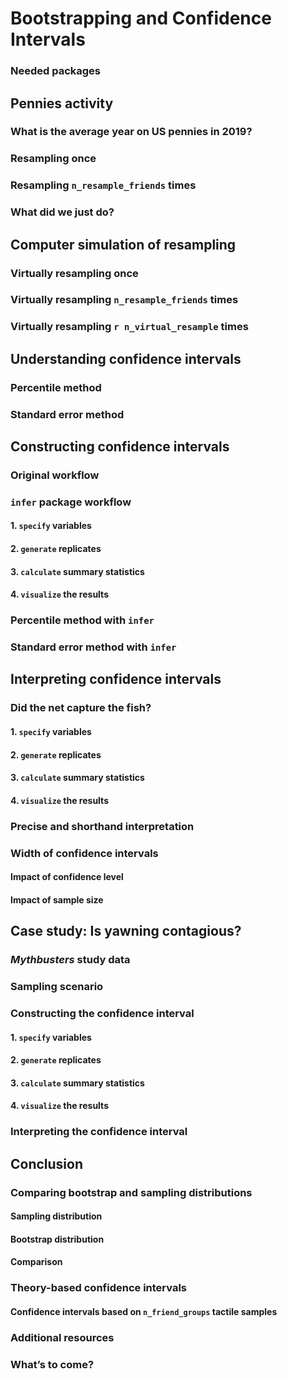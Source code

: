# Bootstrapping and Confidence Intervals {#confidence-intervals}

### Needed packages {-#CI-packages}

## Pennies activity {#resampling-tactile}

### What is the average year on US pennies in 2019?
### Resampling once
### Resampling `n_resample_friends` times {#student-resamples}
### What did we just do? {#ci-what-did-we-just-do}

## Computer simulation of resampling {#resampling-simulation}

### Virtually resampling once
### Virtually resampling `n_resample_friends` times {#bootstrap-35-replicates}
### Virtually resampling `r n_virtual_resample` times {#bootstrap-1000-replicates}

## Understanding confidence intervals {#ci-build-up}

### Percentile method {#percentile-method}
### Standard error method {#se-method}

## Constructing confidence intervals {#bootstrap-process}

### Original workflow
### `infer` package workflow {#infer-workflow}

#### 1. `specify` variables {-}
#### 2. `generate` replicates {-}
#### 3. `calculate` summary statistics {-}
#### 4. `visualize` the results {-}

### Percentile method with `infer` {#percentile-method-infer}

### Standard error method with `infer` {#infer-se}

## Interpreting confidence intervals {#one-prop-ci}

### Did the net capture the fish? {#ilyas-yohan}

#### 1. `specify` variables {-}
#### 2. `generate` replicates {-}
#### 3. `calculate` summary statistics {-}
#### 4. `visualize` the results {-}

### Precise and shorthand interpretation {#shorthand}

### Width of confidence intervals {#ci-width}

#### Impact of confidence level {-}
#### Impact of sample size {-}

## Case study: Is yawning contagious? {#case-study-two-prop-ci}

### *Mythbusters* study data
### Sampling scenario
### Constructing the confidence interval {#ci-build}

#### 1. `specify` variables {-}
#### 2. `generate` replicates {-}
#### 3. `calculate` summary statistics {-}
#### 4. `visualize` the results {-}

### Interpreting the confidence interval

## Conclusion {#ci-conclusion}

### Comparing bootstrap and sampling distributions {#bootstrap-vs-sampling}

#### Sampling distribution {-}
#### Bootstrap distribution {-}
#### Comparison {-}

### Theory-based confidence intervals {#theory-ci}

#### Confidence intervals based on `n_friend_groups` tactile samples {-}

### Additional resources

### What's to come?
